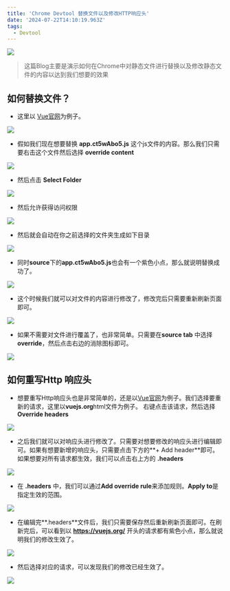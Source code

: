 ```yaml
---
title: 'Chrome Devtool 替换文件以及修改HTTP响应头'
date: '2024-07-22T14:10:19.963Z'
tags:
  - Devtool
---
```


<img className="rounded-xl" src="/images/override-web-content-and-http-response-headers-locally/top.webp" />

>这篇Blog主要是演示如何在Chrome中对静态文件进行替换以及修改静态文件的内容以达到我们想要的效果

## 如何替换文件？

- 这里以 [Vue官网](https://vuejs.org/)为例子。

<img className="rounded-xl" loading="lazy" src="/images/override-web-content-and-http-response-headers-locally/picture1.webp" />

- 假如我们现在想要替换 **app.ct5wAbo5.js** 这个js文件的内容。那么我们只需要右击这个文件然后选择 **override content**

<img className="rounded-xl" loading="lazy" src="/images/override-web-content-and-http-response-headers-locally/picture2.webp" />

- 然后点击 **Select Folder**
<img className="rounded-xl" loading="lazy" src="/images/override-web-content-and-http-response-headers-locally/picture3.webp" />

- 然后允许获得访问权限
<img className="rounded-xl" loading="lazy" src="/images/override-web-content-and-http-response-headers-locally/picture4.webp" />

- 然后就会自动在你之前选择的文件夹生成如下目录
<img className="rounded-xl" loading="lazy" src="/images/override-web-content-and-http-response-headers-locally/picture5.webp" />

- 同时**source**下的**app.ct5wAbo5.js**也会有一个紫色小点，那么就说明替换成功了。
<img className="rounded-xl" loading="lazy" src="/images/override-web-content-and-http-response-headers-locally/picture6.webp" />

- 这个时候我们就可以对文件的内容进行修改了，修改完后只需要重新刷新页面即可。
<img className="rounded-xl" loading="lazy" src="/images/override-web-content-and-http-response-headers-locally/picture7.webp" />

- 如果不需要对文件进行覆盖了，也非常简单。只需要在**source tab** 中选择 **override**，然后点击右边的消除图标即可。

<img className="rounded-xl" loading="lazy" src="/images/override-web-content-and-http-response-headers-locally/picture8.webp" />

## 如何重写Http 响应头
- 想要重写Http响应头也是非常简单的，还是以[Vue官网](https://vuejs.org/)为例子。我们选择要重新的请求，这里以**vuejs.org**html文件为例子。
右键点击该请求，然后选择**Override headers**

<img className="rounded-xl" loading="lazy" src="/images/override-web-content-and-http-response-headers-locally/picture9.webp" />

- 之后我们就可以对响应头进行修改了。只需要对想要修改的响应头进行编辑即可。如果有想要新增的响应头，只需要点击下方的**+ Add header**即可。
如果想要对所有请求都生效，我们可以点击右上方的 **.headers**

<img className="rounded-xl" loading="lazy" src="/images/override-web-content-and-http-response-headers-locally/picture10.webp" />

- 在 **.headers** 中，我们可以通过**Add override rule**来添加规则。**Apply to**是指定生效的范围。
<img className="rounded-xl" loading="lazy" src="/images/override-web-content-and-http-response-headers-locally/picture11.webp" />

- 在编辑完**.headers**文件后，我们只需要保存然后重新刷新页面即可。在刷新完后，可以看到以 **https://vuejs.org/** 开头的请求都有紫色小点，那么就说明我们的修改生效了。

<img className="rounded-xl" loading="lazy" src="/images/override-web-content-and-http-response-headers-locally/picture12.webp" />

- 然后选择对应的请求，可以发现我们的修改已经生效了。
<img className="rounded-xl" loading="lazy" src="/images/override-web-content-and-http-response-headers-locally/picture13.webp" />
